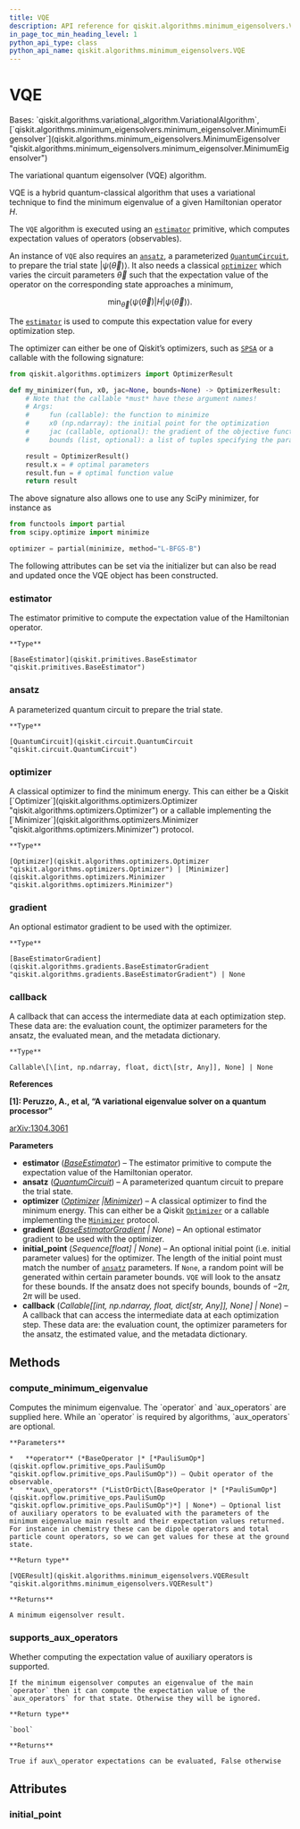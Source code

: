```yaml
---
title: VQE
description: API reference for qiskit.algorithms.minimum_eigensolvers.VQE
in_page_toc_min_heading_level: 1
python_api_type: class
python_api_name: qiskit.algorithms.minimum_eigensolvers.VQE
---
```


# VQE

<Class id="qiskit.algorithms.minimum_eigensolvers.VQE" isDedicatedPage={true} github="https://github.com/qiskit/qiskit/tree/stable/0.22/qiskit/algorithms/minimum_eigensolvers/vqe.py" signature="VQE(estimator, ansatz, optimizer, *, gradient=None, initial_point=None, callback=None)">
  Bases: `qiskit.algorithms.variational_algorithm.VariationalAlgorithm`, [`qiskit.algorithms.minimum_eigensolvers.minimum_eigensolver.MinimumEigensolver`](qiskit.algorithms.minimum_eigensolvers.MinimumEigensolver "qiskit.algorithms.minimum_eigensolvers.minimum_eigensolver.MinimumEigensolver")

  The variational quantum eigensolver (VQE) algorithm.

  VQE is a hybrid quantum-classical algorithm that uses a variational technique to find the minimum eigenvalue of a given Hamiltonian operator $H$.

  The `VQE` algorithm is executed using an [`estimator`](#qiskit.algorithms.minimum_eigensolvers.VQE.estimator "qiskit.algorithms.minimum_eigensolvers.VQE.estimator") primitive, which computes expectation values of operators (observables).

  An instance of `VQE` also requires an [`ansatz`](#qiskit.algorithms.minimum_eigensolvers.VQE.ansatz "qiskit.algorithms.minimum_eigensolvers.VQE.ansatz"), a parameterized [`QuantumCircuit`](qiskit.circuit.QuantumCircuit "qiskit.circuit.QuantumCircuit"), to prepare the trial state $|\psi(\vec\theta)\rangle$. It also needs a classical [`optimizer`](#qiskit.algorithms.minimum_eigensolvers.VQE.optimizer "qiskit.algorithms.minimum_eigensolvers.VQE.optimizer") which varies the circuit parameters $\vec\theta$ such that the expectation value of the operator on the corresponding state approaches a minimum,

$$
\min_{\vec\theta} \langle\psi(\vec\theta)|H|\psi(\vec\theta)\rangle.
$$

  The [`estimator`](#qiskit.algorithms.minimum_eigensolvers.VQE.estimator "qiskit.algorithms.minimum_eigensolvers.VQE.estimator") is used to compute this expectation value for every optimization step.

  The optimizer can either be one of Qiskit’s optimizers, such as [`SPSA`](qiskit.algorithms.optimizers.SPSA "qiskit.algorithms.optimizers.SPSA") or a callable with the following signature:

  ```python
  from qiskit.algorithms.optimizers import OptimizerResult

  def my_minimizer(fun, x0, jac=None, bounds=None) -> OptimizerResult:
      # Note that the callable *must* have these argument names!
      # Args:
      #     fun (callable): the function to minimize
      #     x0 (np.ndarray): the initial point for the optimization
      #     jac (callable, optional): the gradient of the objective function
      #     bounds (list, optional): a list of tuples specifying the parameter bounds

      result = OptimizerResult()
      result.x = # optimal parameters
      result.fun = # optimal function value
      return result
  ```

  The above signature also allows one to use any SciPy minimizer, for instance as

  ```python
  from functools import partial
  from scipy.optimize import minimize

  optimizer = partial(minimize, method="L-BFGS-B")
  ```

  The following attributes can be set via the initializer but can also be read and updated once the VQE object has been constructed.

  ### estimator

  <Attribute id="qiskit.algorithms.minimum_eigensolvers.VQE.estimator" name="estimator">
    The estimator primitive to compute the expectation value of the Hamiltonian operator.

    **Type**

    [BaseEstimator](qiskit.primitives.BaseEstimator "qiskit.primitives.BaseEstimator")
  </Attribute>

  ### ansatz

  <Attribute id="qiskit.algorithms.minimum_eigensolvers.VQE.ansatz" name="ansatz">
    A parameterized quantum circuit to prepare the trial state.

    **Type**

    [QuantumCircuit](qiskit.circuit.QuantumCircuit "qiskit.circuit.QuantumCircuit")
  </Attribute>

  ### optimizer

  <Attribute id="qiskit.algorithms.minimum_eigensolvers.VQE.optimizer" name="optimizer">
    A classical optimizer to find the minimum energy. This can either be a Qiskit [`Optimizer`](qiskit.algorithms.optimizers.Optimizer "qiskit.algorithms.optimizers.Optimizer") or a callable implementing the [`Minimizer`](qiskit.algorithms.optimizers.Minimizer "qiskit.algorithms.optimizers.Minimizer") protocol.

    **Type**

    [Optimizer](qiskit.algorithms.optimizers.Optimizer "qiskit.algorithms.optimizers.Optimizer") | [Minimizer](qiskit.algorithms.optimizers.Minimizer "qiskit.algorithms.optimizers.Minimizer")
  </Attribute>

  ### gradient

  <Attribute id="qiskit.algorithms.minimum_eigensolvers.VQE.gradient" name="gradient">
    An optional estimator gradient to be used with the optimizer.

    **Type**

    [BaseEstimatorGradient](qiskit.algorithms.gradients.BaseEstimatorGradient "qiskit.algorithms.gradients.BaseEstimatorGradient") | None
  </Attribute>

  ### callback

  <Attribute id="qiskit.algorithms.minimum_eigensolvers.VQE.callback" name="callback">
    A callback that can access the intermediate data at each optimization step. These data are: the evaluation count, the optimizer parameters for the ansatz, the evaluated mean, and the metadata dictionary.

    **Type**

    Callable\[\[int, np.ndarray, float, dict\[str, Any]], None] | None
  </Attribute>

  **References**

  **\[1]: Peruzzo, A., et al, “A variational eigenvalue solver on a quantum processor”**

  [arXiv:1304.3061](https://arxiv.org/abs/1304.3061)

  **Parameters**

  *   **estimator** ([*BaseEstimator*](qiskit.primitives.BaseEstimator "qiskit.primitives.BaseEstimator")) – The estimator primitive to compute the expectation value of the Hamiltonian operator.
  *   **ansatz** ([*QuantumCircuit*](qiskit.circuit.QuantumCircuit "qiskit.circuit.QuantumCircuit")) – A parameterized quantum circuit to prepare the trial state.
  *   **optimizer** ([*Optimizer*](qiskit.algorithms.optimizers.Optimizer "qiskit.algorithms.optimizers.Optimizer")  *|*[*Minimizer*](qiskit.algorithms.optimizers.Minimizer "qiskit.algorithms.optimizers.Minimizer")) – A classical optimizer to find the minimum energy. This can either be a Qiskit [`Optimizer`](qiskit.algorithms.optimizers.Optimizer "qiskit.algorithms.optimizers.Optimizer") or a callable implementing the [`Minimizer`](qiskit.algorithms.optimizers.Minimizer "qiskit.algorithms.optimizers.Minimizer") protocol.
  *   **gradient** ([*BaseEstimatorGradient*](qiskit.algorithms.gradients.BaseEstimatorGradient "qiskit.algorithms.gradients.BaseEstimatorGradient") *| None*) – An optional estimator gradient to be used with the optimizer.
  *   **initial\_point** (*Sequence\[float] | None*) – An optional initial point (i.e. initial parameter values) for the optimizer. The length of the initial point must match the number of [`ansatz`](#qiskit.algorithms.minimum_eigensolvers.VQE.ansatz "qiskit.algorithms.minimum_eigensolvers.VQE.ansatz") parameters. If `None`, a random point will be generated within certain parameter bounds. `VQE` will look to the ansatz for these bounds. If the ansatz does not specify bounds, bounds of $-2\pi$, $2\pi$ will be used.
  *   **callback** (*Callable\[\[int, np.ndarray, float, dict\[str, Any]], None] | None*) – A callback that can access the intermediate data at each optimization step. These data are: the evaluation count, the optimizer parameters for the ansatz, the estimated value, and the metadata dictionary.

  ## Methods

  ### compute\_minimum\_eigenvalue

  <Function id="qiskit.algorithms.minimum_eigensolvers.VQE.compute_minimum_eigenvalue" name="compute_minimum_eigenvalue" signature="VQE.compute_minimum_eigenvalue(operator, aux_operators=None)">
    Computes the minimum eigenvalue. The `operator` and `aux_operators` are supplied here. While an `operator` is required by algorithms, `aux_operators` are optional.

    **Parameters**

    *   **operator** (*BaseOperator |* [*PauliSumOp*](qiskit.opflow.primitive_ops.PauliSumOp "qiskit.opflow.primitive_ops.PauliSumOp")) – Qubit operator of the observable.
    *   **aux\_operators** (*ListOrDict\[BaseOperator |* [*PauliSumOp*](qiskit.opflow.primitive_ops.PauliSumOp "qiskit.opflow.primitive_ops.PauliSumOp")*] | None*) – Optional list of auxiliary operators to be evaluated with the parameters of the minimum eigenvalue main result and their expectation values returned. For instance in chemistry these can be dipole operators and total particle count operators, so we can get values for these at the ground state.

    **Return type**

    [VQEResult](qiskit.algorithms.minimum_eigensolvers.VQEResult "qiskit.algorithms.minimum_eigensolvers.VQEResult")

    **Returns**

    A minimum eigensolver result.
  </Function>

  ### supports\_aux\_operators

  <Function id="qiskit.algorithms.minimum_eigensolvers.VQE.supports_aux_operators" name="supports_aux_operators" signature="classmethod VQE.supports_aux_operators()">
    Whether computing the expectation value of auxiliary operators is supported.

    If the minimum eigensolver computes an eigenvalue of the main `operator` then it can compute the expectation value of the `aux_operators` for that state. Otherwise they will be ignored.

    **Return type**

    `bool`

    **Returns**

    True if aux\_operator expectations can be evaluated, False otherwise
  </Function>

  ## Attributes

  ### initial\_point

  <Attribute id="qiskit.algorithms.minimum_eigensolvers.VQE.initial_point" name="initial_point" />
</Class>

